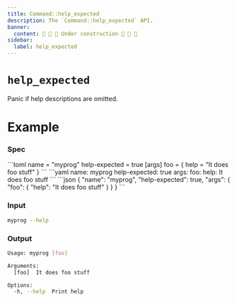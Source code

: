 ```yaml
---
title: Command::help_expected
description: The `Command::help_expected` API.
banner:
  content: 🚧 🚧 🚧 Under construction 🚧 🚧 🚧
sidebar:
  label: help_expected
---
```



# `help_expected` <LinkButton href="https://docs.rs/clap/latest/clap/struct.Command.html#method.help_expected" icon="open-book" variant="minimal"></LinkButton>

<Badge text="since 0.1.0" size="small" />

Panic if help descriptions are omitted.

# Example

### Spec

<Tabs syncKey="format">
  <TabItem label="TOML">
```toml
name = "myprog"
help-expected = true
[args]
foo = { help = "It does foo stuff" }
```
  </TabItem>
  <TabItem label="YAML">
```yaml
name: myprog
help-expected: true
args:
  foo:
    help: It does foo stuff
```
  </TabItem>
  <TabItem label="JSON">
```json
{
  "name": "myprog",
  "help-expected": true,
  "args": {
    "foo": {
      "help": "It does foo stuff"
    }
  }
}
```
  </TabItem>
</Tabs>

### Input

```bash
myprog --help
```

### Output

```bash
Usage: myprog [foo]

Arguments:
  [foo]  It does foo stuff

Options:
  -h, --help  Print help
```
